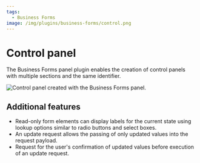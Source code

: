 ```yaml
---
tags:
  - Business Forms
image: /img/plugins/business-forms/control.png
---
```



# Control panel

The Business Forms panel plugin enables the creation of control panels with multiple sections and the same identifier.

<Image
  title="Control panel created with the Business Forms panel."
  src="/img/plugins/business-forms/control.png"
/>

## Additional features

- Read-only form elements can display labels for the current state using lookup options similar to radio buttons and select boxes.
- An update request allows the passing of only updated values into the request payload.
- Request for the user's confirmation of updated values before execution of an update request.
